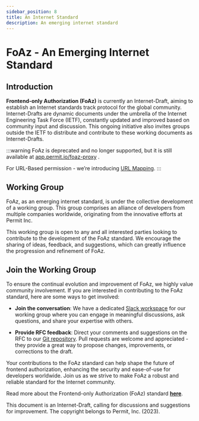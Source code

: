 ```yaml
---
sidebar_position: 8
title: An Internet Standard
description: An emerging internet standard
---
```


# FoAz - An Emerging Internet Standard

## Introduction

**Frontend-only Authorization (FoAz)** is currently an Internet-Draft, aiming to establish an Internet standards track
protocol for the global community. Internet-Drafts are dynamic documents under the umbrella of the Internet
Engineering Task Force (IETF), constantly updated and improved based on community input and discussion. This
ongoing initiative also invites groups outside the IETF to distribute and contribute to these working documents
as Internet-Drafts.

:::warning
FoAz is deprecated and no longer supported, but it is still available at <a href="https://app.permit.io/foaz-proxy" target="_blank" rel="noopener noreferrer">app.permit.io/foaz-proxy</a> . 

For URL-Based permission - we’re introducing [URL Mapping](/foaz/url-mapping-check).
:::


## Working Group

FoAz, as an emerging internet standard, is under the collective development of a working group. This group comprises
an alliance of developers from multiple companies worldwide, originating from the innovative efforts at Permit Inc.

This working group is open to any and all interested parties looking to contribute to the development of the FoAz
standard. We encourage the sharing of ideas, feedback, and suggestions, which can greatly influence the progression
and refinement of FoAz.

## Join the Working Group

To ensure the continual evolution and improvement of FoAz, we highly value community involvement. If you are
interested in contributing to the FoAz standard, here are some ways to get involved:

- **Join the conversation**: We have a dedicated [Slack workspace](https://io.permit.io/docs-to-slack) for our working group where you can engage in
  meaningful discussions, ask questions, and share your expertise with others.

- **Provide RFC feedback**: Direct your comments and suggestions on the RFC to our [Git repository](https://github.com/permitio/foaz-site/). Pull requests
  are welcome and appreciated - they provide a great way to propose changes, improvements, or corrections to the draft.

Your contributions to the FoAz standard can help shape the future of frontend authorization, enhancing the security and ease-of-use for developers worldwide. Join us as we strive to make FoAz a robust and reliable standard for the Internet community.

Read more about the Frontend-only Authorization (FoAz) standard **[here](https://foaz.io/)**.

This document is an Internet-Draft, calling for discussions and suggestions for improvement. The copyright belongs
to Permit, Inc. (2023).
